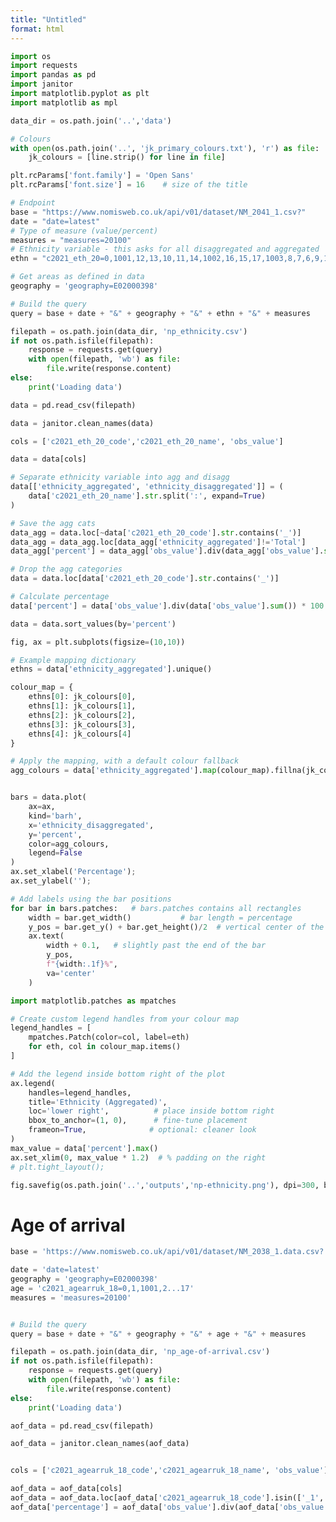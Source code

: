 ```yaml
---
title: "Untitled"
format: html
---
```



```python
import os 
import requests
import pandas as pd
import janitor 
import matplotlib.pyplot as plt
import matplotlib as mpl    

data_dir = os.path.join('..','data')

# Colours
with open(os.path.join('..', 'jk_primary_colours.txt'), 'r') as file:
    jk_colours = [line.strip() for line in file]

plt.rcParams['font.family'] = 'Open Sans'   
plt.rcParams['font.size'] = 16    # size of the title
```


```python
# Endpoint
base = "https://www.nomisweb.co.uk/api/v01/dataset/NM_2041_1.csv?"
date = "date=latest"
# Type of measure (value/percent)
measures = "measures=20100"
# Ethnicity variable - this asks for all disaggregated and aggregated
ethn = "c2021_eth_20=0,1001,12,13,10,11,14,1002,16,15,17,1003,8,7,6,9,1004,1...5,1005,18,19"

# Get areas as defined in data
geography = 'geography=E02000398'

# Build the query
query = base + date + "&" + geography + "&" + ethn + "&" + measures

filepath = os.path.join(data_dir, 'np_ethnicity.csv')
if not os.path.isfile(filepath):
    response = requests.get(query)
    with open(filepath, 'wb') as file:
        file.write(response.content)
else: 
    print('Loading data')

data = pd.read_csv(filepath)

data = janitor.clean_names(data)

cols = ['c2021_eth_20_code','c2021_eth_20_name', 'obs_value']

data = data[cols]

# Separate ethnicity variable into agg and disagg
data[['ethnicity_aggregated', 'ethnicity_disaggregated']] = (
    data['c2021_eth_20_name'].str.split(':', expand=True)
)

# Save the agg cats
data_agg = data.loc[~data['c2021_eth_20_code'].str.contains('_')] 
data_agg = data_agg.loc[data_agg['ethnicity_aggregated']!='Total']
data_agg['percent'] = data_agg['obs_value'].div(data_agg['obs_value'].sum()) * 100

# Drop the agg categories 
data = data.loc[data['c2021_eth_20_code'].str.contains('_')]

# Calculate percentage
data['percent'] = data['obs_value'].div(data['obs_value'].sum()) * 100

data = data.sort_values(by='percent')
```


```python
fig, ax = plt.subplots(figsize=(10,10))

# Example mapping dictionary
ethns = data['ethnicity_aggregated'].unique()

colour_map = {
    ethns[0]: jk_colours[0],
    ethns[1]: jk_colours[1],
    ethns[2]: jk_colours[2],
    ethns[3]: jk_colours[3],
    ethns[4]: jk_colours[4]
}

# Apply the mapping, with a default colour fallback
agg_colours = data['ethnicity_aggregated'].map(colour_map).fillna(jk_colours[5]).tolist()


bars = data.plot(
    ax=ax,
    kind='barh',
    x='ethnicity_disaggregated',
    y='percent',
    color=agg_colours,
    legend=False
)
ax.set_xlabel('Percentage');
ax.set_ylabel('');

# Add labels using the bar positions
for bar in bars.patches:   # bars.patches contains all rectangles
    width = bar.get_width()           # bar length = percentage
    y_pos = bar.get_y() + bar.get_height()/2  # vertical center of the bar
    ax.text(
        width + 0.1,   # slightly past the end of the bar
        y_pos,
        f"{width:.1f}%",
        va='center'
    )

import matplotlib.patches as mpatches

# Create custom legend handles from your colour map
legend_handles = [
    mpatches.Patch(color=col, label=eth)
    for eth, col in colour_map.items()
]

# Add the legend inside bottom right of the plot
ax.legend(
    handles=legend_handles,
    title='Ethnicity (Aggregated)',
    loc='lower right',          # place inside bottom right
    bbox_to_anchor=(1, 0),      # fine-tune placement
    frameon=True,              # optional: cleaner look
)
max_value = data['percent'].max()
ax.set_xlim(0, max_value * 1.2)  # % padding on the right
# plt.tight_layout();

fig.savefig(os.path.join('..','outputs','np-ethnicity.png'), dpi=300, bbox_inches='tight')
```

# Age of arrival

```python
base = 'https://www.nomisweb.co.uk/api/v01/dataset/NM_2038_1.data.csv?'

date = 'date=latest'
geography = 'geography=E02000398'
age = 'c2021_agearruk_18=0,1,1001,2...17'
measures = 'measures=20100'


# Build the query
query = base + date + "&" + geography + "&" + age + "&" + measures

filepath = os.path.join(data_dir, 'np_age-of-arrival.csv')
if not os.path.isfile(filepath):
    response = requests.get(query)
    with open(filepath, 'wb') as file:
        file.write(response.content)
else: 
    print('Loading data')

aof_data = pd.read_csv(filepath)

aof_data = janitor.clean_names(aof_data) 


cols = ['c2021_agearruk_18_code','c2021_agearruk_18_name', 'obs_value']

aof_data = aof_data[cols]
aof_data = aof_data.loc[aof_data['c2021_agearruk_18_code'].isin(['_1','1001'])]
aof_data['percentage'] = aof_data['obs_value'].div(aof_data['obs_value'].sum()) * 100

```